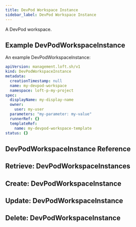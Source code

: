 ```yaml
---
title: DevPod Workspace Instance
sidebar_label: DevPod Workspace Instance
---
```



A DevPod workspace.

## Example DevPodWorkspaceInstance

An example DevPodWorkspaceInstance:

```yaml
apiVersion: management.loft.sh/v1
kind: DevPodWorkspaceInstance
metadata:
  creationTimestamp: null
  name: my-devpod-workspace
  namespace: loft-p-my-project
spec:
  displayName: my-display-name
  owner:
    user: my-user
  parameters: "my-parameter: my-value"
  runnerRef: {}
  templateRef:
    name: my-devpod-workspace-template
status: {}
```

## DevPodWorkspaceInstance Reference

<Reference />

## Retrieve: DevPodWorkspaceInstances

<Retrieve />

## Create: DevPodWorkspaceInstance

<Create />

## Update: DevPodWorkspaceInstance

<Update />

## Delete: DevPodWorkspaceInstance

<Delete />
